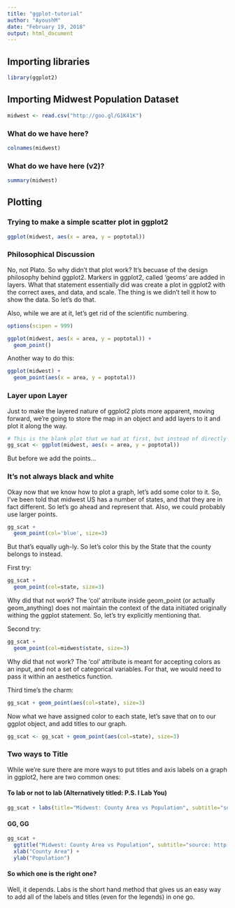 ```yaml
---
title: "ggplot-tutorial"
author: "AyoushM"
date: "February 19, 2018"
output: html_document
---
```


## Importing libraries
```r
library(ggplot2)
```

## Importing Midwest Population Dataset
```r
midwest <- read.csv("http://goo.gl/G1K41K")
```

### What do we have here?
```r
colnames(midwest)
```

### What do we have here (v2)?
```r
summary(midwest)
```

## Plotting
### Trying to make a simple scatter plot in ggplot2
```r
ggplot(midwest, aes(x = area, y = poptotal))
```

### Philosophical Discussion
No, not Plato.
So why didn't that plot work? It's becuase of the design philosophy behind ggplot2. Markers in ggplot2, called 'geoms' are added in layers. What that statement essentially did was create a plot in ggplot2 with the correct axes, and data, and scale. The thing is we didn't tell it how to show the data. So let's do that.

Also, while we are at it, let's get rid of the scientific numbering.
```r
options(scipen = 999)
```

```r
ggplot(midwest, aes(x = area, y = poptotal)) +
  geom_point()
```

Another way to do this:
```r
ggplot(midwest) +
  geom_point(aes(x = area, y = poptotal))
```


### Layer upon Layer
Just to make the layered nature of ggplot2 plots more apparent, moving forward, we're going to store the map in an object and add layers to it and plot it along the way.
```r
# This is the blank plot that we had at first, but instead of directly plotting it, we are storing it in an object
gg_scat <- ggplot(midwest, aes(x = area, y = poptotal))
```
But before we add the points...

### It's not always black and white
Okay now that we know how to plot a graph, let's add some color to it.
So, I've been told that midwest US has a number of states, and that they are in fact different. So let's go ahead and represent that. Also, we could probably use larger points.
```r
gg_scat +
  geom_point(col='blue', size=3)
```
But that's equally ugh-ly. So let's color this by the State that the county belongs to instead.

First try:
```r
gg_scat +
  geom_point(col=state, size=3)
```
Why did that not work? 
The 'col' atrribute inside geom_point (or actually geom_anything) does not maintain the context of the data initiated originally withing the ggplot statement. So, let's try explicitly mentioning that.

Second try:
```r
gg_scat +
  geom_point(col=midwest$state, size=3)
```
Why did that not work?
The 'col' attribute is meant for accepting colors as an input, and not a set of categorical variables. For that, we would need to pass it within an aesthetics function.

Third time's the charm:
```r
gg_scat + geom_point(aes(col=state), size=3)
```
Now what we have assigned color to each state, let's save that on to our ggplot object, and add titles to our graph.
```r
gg_scat <- gg_scat + geom_point(aes(col=state), size=3)
```


### Two ways to Title
While we're sure there are more ways to put titles and axis labels on a graph in ggplot2, here are two common ones:

#### To lab or not to lab (Alternatively titled: P.S. I Lab You)
```r
gg_scat + labs(title="Midwest: County Area vs Population", subtitle="source: http://goo.gl/G1K41K", x = "County Area", y = "Population", color = "State")
```

#### GG, GG
```r
gg_scat + 
  ggtitle("Midwest: County Area vs Population", subtitle="source: http://goo.gl/G1K41K") +
  xlab("County Area") +
  ylab("Population")
```

#### So which one is the right one?
Well, it depends.
Labs is the short hand method that gives us an easy way to add all of the labels and titles (even for the legends) in one go.



